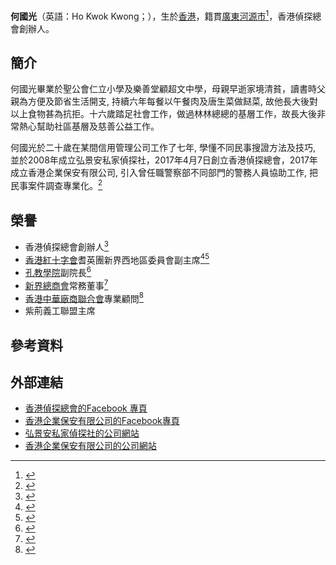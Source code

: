 '''何國光'''（英語：Ho Kwok Kwong；{{bd|1981年}}），生於[[香港|香港]]，籍貫[[廣東|廣東]][[河源市|河源市]]<ref>{{cite web |title=香港客屬總會會董會名錄|url=http://www.hkhakka.com/page/1000005.htmlfrom=singlemessage }}</ref>，香港偵探總會創辦人。

== 簡介 ==
何國光畢業於聖公會仁立小學及樂善堂顧超文中學，母親早逝家境清貧，讀書時父親為方便及節省生活開支, 持續六年每餐以午餐肉及唐生菜做餸菜, 故他長大後對以上食物甚為抗拒。十六歲踏足社會工作，做過林林總總的基層工作，故長大後非常熱心幫助社區基層及慈善公益工作。

何國光於二十歲在某間信用管理公司工作了七年, 學懂不同民事搜證方法及技巧, 並於2008年成立弘景安私家偵探社，2017年4月7日創立香港偵探總會，2017年成立香港企業保安有限公司, 引入曾任職警察部不同部門的警務人員協助工作, 把民事案件調查專業化。<ref>{{cite web |title=勇闖高峰—莫欺少年窮 |url=https://hd.stheadline.com/news/columns/462/20190905/793679/%E5%B0%88%E6%AC%84-%E5%8B%87%E9%97%96%E9%AB%98%E5%B3%B0-%E8%8E%AB%E6%AC%BA%E5%B0%91%E5%B9%B4%E7%AA%AEfrom=singlemessage |publisher=頭條日報 |accessdate=2019-09-05}}</ref>

== 榮譽 ==
* 香港偵探總會創辦人<ref>{{cite web |title=香港偵探總會第二屆就職 |url=http://paper.wenweipo.com/2019/06/14/zt1906140008.htm？from=singlemessage |publisher=文匯報 |accessdate=2019-06-14}}</ref>
* [[香港紅十字會|香港紅十字會]]耆英團新界西地區委員會副主席<ref>{{cite web |title=香港紅十字會耆英團新界西地區委員會（第七屆就職典禮） |url=https://www.schoolprinter.hk/books/222/mobile/index.html#p=4 |publisher=就職典禮會刊 |accessdate=2019-03-20 |archive-date=2021-04-10 |archive-url=https://web.archive.org/web/20210410102231/https://www.schoolprinter.hk/books/222/mobile/index.html#p=4 }}</ref><ref>{{cite web |title=紅十字會耆英新界西委員會 就職典禮隆重舉行 |url=http://paper.wenweipo.com/2017/01/07/zt1701070002.htm |publisher=文匯報 |accessdate=2017-01-07 |archive-date=2021-04-10 |archive-url=https://web.archive.org/web/20210410102137/http://paper.wenweipo.com/2017/01/07/zt1701070002.htm }}</ref>
* [[孔教學院|孔教學院]]副院長<ref>{{cite web |title=香港孟子學院成立二周年-2017香港「中華文化」嘉年華 |url=https://privilegevida.com/2018/02/07/%E9%A6%99%E6%B8%AF%E5%AD%9F%E5%AD%90%E5%AD%B8%E9%99%A2%E6%88%90%E7%AB%8B%E4%BA%8C%E5%91%A8%E5%B9%B4-2017%E9%A6%99%E6%B8%AF%E3%80%8C%E4%B8%AD%E8%8F%AF%E6%96%87%E5%8C%96%E3%80%8D%E5%98%89%E5%B9%B4/from=singlemessage |publisher=樂怡生活 |accessdate=2018-02-07}}</ref>
* [[新界總商會|新界總商會]]常務董事<ref>{{cite web |title=香港新界總商會常務董事目錄 |url=http://www.ntgcc.org.hk/hk/subpage.php?mid=62 |publisher=香港新界總商會第十三屆董事會組織表 |access-date=2021-05-29 |archive-date=2021-06-02 |archive-url=https://web.archive.org/web/20210602212601/http://www.ntgcc.org.hk/hk/subpage.php?mid=62 }}</ref>
* [[香港中華廠商聯合會|香港中華廠商聯合會]]專業顧問<ref>{{cite web |title=廠商會專業顧問團隊成員資料 |url=https://www.cma.org.hk/uploads/ckfinder/files/CMA_Professional_Team/HONG_KONG_CORPORATE_SECURITY_LIMITED_CHI(1).pdf |publisher=香港中華廠商聯合會 |accessdate=2019-07 |archive-date=2021-04-10 |archive-url=https://web.archive.org/web/20210410102139/https://www.cma.org.hk/uploads/ckfinder/files/CMA_Professional_Team/HONG_KONG_CORPORATE_SECURITY_LIMITED_CHI(1).pdf }}</ref>
* 紫荊義工聯盟主席

== 參考資料 ==
{{Reflist|2}}

== 外部連結 ==
* [https://www.facebook.com/HKPDA 香港偵探總會的Facebook 專頁]
* [https://www.facebook.com/%E9%A6%99%E6%B8%AF%E4%BC%81%E6%A5%AD%E4%BF%9D%E5%AE%89%E6%9C%89%E9%99%90%E5%85%AC%E5%8F%B8-Hong-Kong-Corporate-Security-Limited-266406007316430 香港企業保安有限公司的Facebook專頁]
* [https://hk-wko.com.hk/ 弘景安私家偵探社的公司網站] {{Wayback|url=https://hk-wko.com.hk/ |date=20191230200326 }}
* [https://www.hk-cs.com.hk/ 香港企業保安有限公司的公司網站] {{Wayback|url=https://www.hk-cs.com.hk/ |date=20210301232209 }}